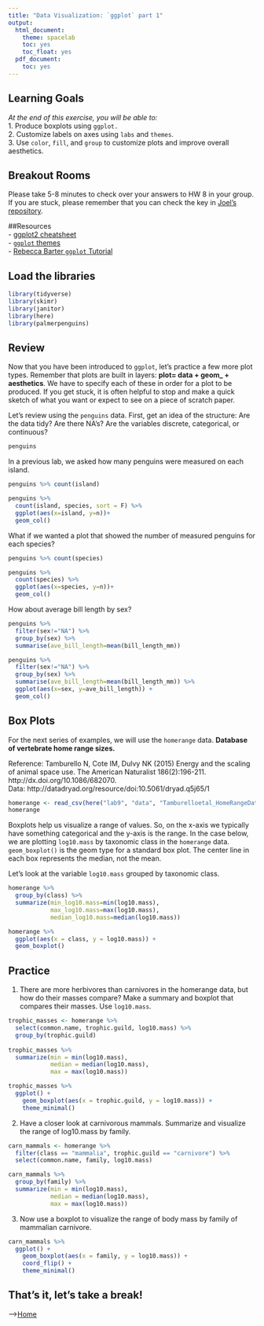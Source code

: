 ```yaml
---
title: "Data Visualization: `ggplot` part 1"
output:
  html_document:
    theme: spacelab
    toc: yes
    toc_float: yes
  pdf_document:
    toc: yes
---
```


## Learning Goals
*At the end of this exercise, you will be able to:*    
1. Produce boxplots using `ggplot.`  
2. Customize labels on axes using `labs` and `themes`.  
3. Use `color`, `fill`, and `group` to customize plots and improve overall aesthetics.  

## Breakout Rooms  
Please take 5-8 minutes to check over your answers to HW 8 in your group. If you are stuck, please remember that you can check the key in [Joel's repository](https://github.com/jmledford3115/BIS15LW2022_jledford).  

##Resources  
- [ggplot2 cheatsheet](https://www.rstudio.com/wp-content/uploads/2015/03/ggplot2-cheatsheet.pdf)  
- [`ggplot` themes](https://ggplot2.tidyverse.org/reference/ggtheme.html)  
- [Rebecca Barter `ggplot` Tutorial](http://www.rebeccabarter.com/blog/2017-11-17-ggplot2_tutorial/)  

## Load the libraries
```r
library(tidyverse)
library(skimr)
library(janitor)
library(here)
library(palmerpenguins)
```

## Review
Now that you have been introduced to `ggplot`, let's practice a few more plot types. Remember that plots are built in layers: **plot= data + geom_ + aesthetics**. We have to specify each of these in order for a plot to be produced. If you get stuck, it is often helpful to stop and make a quick sketch of what you want or expect to see on a piece of scratch paper.  

Let's review using the `penguins` data. First, get an idea of the structure: Are the data tidy? Are there NA's? Are the variables discrete, categorical, or continuous?
```r
penguins
```

In a previous lab, we asked how many penguins were measured on each island.
```r
penguins %>% count(island)
```

```r
penguins %>% 
  count(island, species, sort = F) %>% 
  ggplot(aes(x=island, y=n))+
  geom_col()
```

What if we wanted a plot that showed the number of measured penguins for each species?
```r
penguins %>% count(species)
```

```r
penguins %>% 
  count(species) %>% 
  ggplot(aes(x=species, y=n))+
  geom_col()
```

How about average bill length by sex?
```r
penguins %>% 
  filter(sex!="NA") %>% 
  group_by(sex) %>% 
  summarise(ave_bill_length=mean(bill_length_mm))
```

```r
penguins %>% 
  filter(sex!="NA") %>% 
  group_by(sex) %>% 
  summarise(ave_bill_length=mean(bill_length_mm)) %>% 
  ggplot(aes(x=sex, y=ave_bill_length)) +
  geom_col()
```

## Box Plots
For the next series of examples, we will use the `homerange` data.  **Database of vertebrate home range sizes.**   

Reference: Tamburello N, Cote IM, Dulvy NK (2015) Energy and the scaling of animal space use. The American Naturalist 186(2):196-211. http://dx.doi.org/10.1086/682070.  
Data: http://datadryad.org/resource/doi:10.5061/dryad.q5j65/1  

```r
homerange <- read_csv(here("lab9", "data", "Tamburelloetal_HomeRangeDatabase.csv"))
homerange
```

Boxplots help us visualize a range of values. So, on the x-axis we typically have something categorical and the y-axis is the range. In the case below, we are plotting `log10.mass` by taxonomic class in the `homerange` data. `geom_boxplot()` is the geom type for a standard box plot. The center line in each box represents the median, not the mean.

Let's look at the variable `log10.mass` grouped by taxonomic class.
```r
homerange %>% 
  group_by(class) %>% 
  summarize(min_log10.mass=min(log10.mass),
            max_log10.mass=max(log10.mass),
            median_log10.mass=median(log10.mass))
```

```r
homerange %>% 
  ggplot(aes(x = class, y = log10.mass)) +
  geom_boxplot()
```

## Practice
1. There are more herbivores than carnivores in the homerange data, but how do their masses compare? Make a summary and boxplot that compares their masses. Use `log10.mass`.
```r
trophic_masses <- homerange %>% 
  select(common.name, trophic.guild, log10.mass) %>% 
  group_by(trophic.guild) 
  
trophic_masses %>% 
  summarize(min = min(log10.mass),
            median = median(log10.mass),
            max = max(log10.mass))
```

```r
trophic_masses %>% 
  ggplot() +
    geom_boxplot(aes(x = trophic.guild, y = log10.mass)) +
    theme_minimal()
```

2. Have a closer look at carnivorous mammals. Summarize and visualize the range of log10.mass by family.
```r
carn_mammals <- homerange %>% 
  filter(class == "mammalia", trophic.guild == "carnivore") %>% 
  select(common.name, family, log10.mass)

carn_mammals %>% 
  group_by(family) %>% 
  summarize(min = min(log10.mass),
            median = median(log10.mass),
            max = max(log10.mass))
```

3. Now use a boxplot to visualize the range of body mass by family of mammalian carnivore.
```r
carn_mammals %>% 
  ggplot() + 
    geom_boxplot(aes(x = family, y = log10.mass)) +
    coord_flip() +
    theme_minimal()
```


## That's it, let's take a break!   

-->[Home](https://jmledford3115.github.io/datascibiol/)